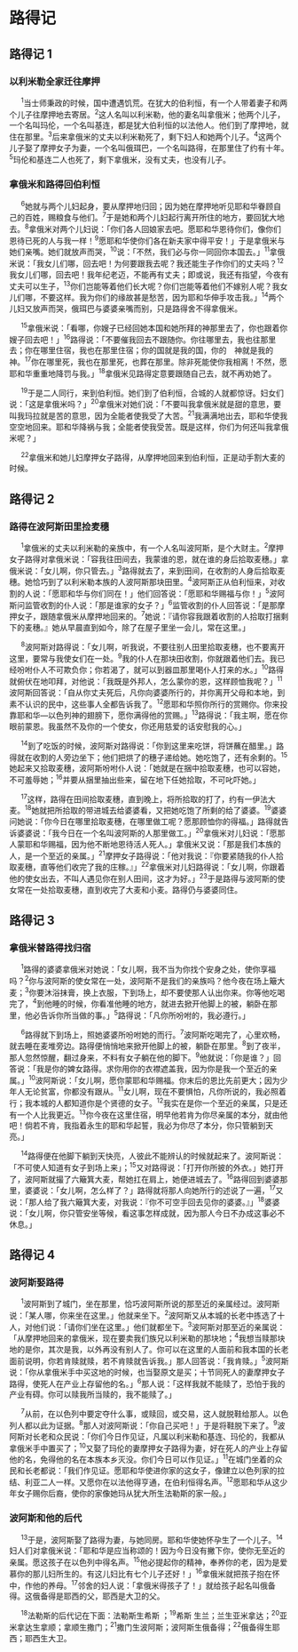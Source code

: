 
# 路得记

## 路得记 1
### 以利米勒全家迁往摩押

　 <sup>1</sup>当士师秉政的时候，国中遭遇饥荒。在<Pn>犹大</Pn>的<Pn>伯利恒</Pn>，有一个人带着妻子和两个儿子往<Pn>摩押</Pn>地去寄居。<sup>2</sup>这人名叫<Pn>以利米勒</Pn>，他的妻名叫<Pn>拿俄米</Pn>；他两个儿子，一个名叫<Pn>玛伦</Pn>，一个名叫<Pn>基连</Pn>，都是<Pn>犹大</Pn><Pn>伯利恒</Pn>的<Pn>以法他</Pn>人。他们到了<Pn>摩押</Pn>地，就住在那里。<sup>3</sup>后来<Pn>拿俄米</Pn>的丈夫<Pn>以利米勒</Pn>死了，剩下妇人和她两个儿子。<sup>4</sup>这两个儿子娶了<Pn>摩押</Pn>女子为妻，一个名叫<Pn>俄珥巴</Pn>，一个名叫<Pn>路得</Pn>，在那里住了约有十年。<sup>5</sup><Pn>玛伦</Pn>和<Pn>基连</Pn>二人也死了，剩下<Pn>拿俄米</Pn>，没有丈夫，也没有儿子。<br/>
### 拿俄米和路得回伯利恒

　 <sup>6</sup>她就与两个儿妇起身，要从<Pn>摩押</Pn>地归回；因为她在<Pn>摩押</Pn>地听见耶和华眷顾自己的百姓，赐粮食与他们。<sup>7</sup>于是她和两个儿妇起行离开所住的地方，要回<Pn>犹大</Pn>地去。<sup>8</sup><Pn>拿俄米</Pn>对两个儿妇说：「你们各人回娘家去吧。愿耶和华恩待你们，像你们恩待已死的人与我一样！<sup>9</sup>愿耶和华使你们各在新夫家中得平安！」于是<Pn>拿俄米</Pn>与她们亲嘴。她们就放声而哭，<sup>10</sup>说：「不然，我们必与你一同回你本国去。」<sup>11</sup><Pn>拿俄米</Pn>说：「我女儿们哪，回去吧！为何要跟我去呢？我还能生子作你们的丈夫吗？<sup>12</sup>我女儿们哪，回去吧！我年纪老迈，不能再有丈夫；即或说，我还有指望，今夜有丈夫可以生子，<sup>13</sup>你们岂能等着他们长大呢？你们岂能等着他们不嫁别人呢？我女儿们哪，不要这样。我为你们的缘故甚是愁苦，因为耶和华伸手攻击我。」<sup>14</sup>两个儿妇又放声而哭，<Pn>俄珥巴</Pn>与婆婆亲嘴<Add>而别</Add>，只是<Pn>路得</Pn>舍不得<Pn>拿俄米</Pn>。<br/>

　 <sup>15</sup><Pn>拿俄米</Pn>说：「看哪，你嫂子已经回她本国和她<Add>所拜</Add>的神那里去了，你也跟着你嫂子回去吧！」<sup>16</sup><Pn>路得</Pn>说：「不要催我回去不跟随你。你往哪里去，我也往那里去；你在哪里住宿，我也在那里住宿；你的国就是我的国，你的　神就是我的　神。<sup>17</sup>你在哪里死，我也在那里死，也葬在那里。除非死能使你我相离！不然，愿耶和华重重地降罚与我。」<sup>18</sup><Pn>拿俄米</Pn>见<Pn>路得</Pn>定意要跟随自己去，就不再劝她了。<br/>

　 <sup>19</sup>于是二人同行，来到<Pn>伯利恒</Pn>。她们到了<Pn>伯利恒</Pn>，合城的人就都惊讶。妇女们说：「这是<Pn>拿俄米</Pn>吗？」<sup>20</sup><Pn>拿俄米</Pn>对她们说：「不要叫我<Pn>拿俄米</Pn><Nt>就是甜的意思</Nt>，要叫我<Pn>玛拉</Pn><Nt>就是苦的意思</Nt>，因为全能者使我受了大苦。<sup>21</sup>我满满地出去，耶和华使我空空地回来。耶和华降祸与我；全能者使我受苦。既是这样，你们为何还叫我<Pn>拿俄米</Pn>呢？」<br/>

　 <sup>22</sup><Pn>拿俄米</Pn>和她儿妇<Pn>摩押</Pn>女子<Pn>路得</Pn>，从<Pn>摩押</Pn>地回来到<Pn>伯利恒</Pn>，正是动手割大麦的时候。<br/>
## 路得记 2
### 路得在波阿斯田里捡麦穗

　 <sup>1</sup><Pn>拿俄米</Pn>的丈夫<Pn>以利米勒</Pn>的亲族中，有一个人名叫<Pn>波阿斯</Pn>，是个大财主。<sup>2</sup><Pn>摩押</Pn>女子<Pn>路得</Pn>对<Pn>拿俄米</Pn>说：「容我往田间去，我蒙谁的恩，就在谁的身后拾取麦穗。」<Pn>拿俄米</Pn>说：「女儿啊，你只管去。」<sup>3</sup><Pn>路得</Pn>就去了，来到田间，在收割的人身后拾取麦穗。她恰巧到了<Pn>以利米勒</Pn>本族的人<Pn>波阿斯</Pn>那块田里。<sup>4</sup><Pn>波阿斯</Pn>正从<Pn>伯利恒</Pn>来，对收割的人说：「愿耶和华与你们同在！」他们回答说：「愿耶和华赐福与你！」<sup>5</sup><Pn>波阿斯</Pn>问监管收割的仆人说：「那是谁家的女子？」<sup>6</sup>监管收割的仆人回答说：「是那<Pn>摩押</Pn>女子，跟随<Pn>拿俄米</Pn>从<Pn>摩押</Pn>地回来的。<sup>7</sup>她说：『请你容我跟着收割的人拾取打捆剩下的麦穗。』她从早晨直到如今，除了在屋子里坐一会儿，常在这里。」<br/>

　 <sup>8</sup><Pn>波阿斯</Pn>对<Pn>路得</Pn>说：「女儿啊，听我说，不要往别人田里拾取麦穗，也不要离开这里，要常与我使女们在一处。<sup>9</sup>我的仆人在那块田收割，你就跟着他们去。我已经吩咐仆人不可欺负你；你若渴了，就可以到器皿那里喝仆人打来的水。」<sup>10</sup><Pn>路得</Pn>就俯伏在地叩拜，对他说：「我既是外邦人，怎么蒙你的恩，这样顾恤我呢？」<sup>11</sup><Pn>波阿斯</Pn>回答说：「自从你丈夫死后，凡你向婆婆所行的，并你离开父母和本地，到素不认识的民中，这些事人全都告诉我了。<sup>12</sup>愿耶和华照你所行的赏赐你。你来投靠耶和华—<Pn>以色列</Pn>神的翅膀下，愿你满得他的赏赐。」<sup>13</sup><Pn>路得</Pn>说：「我主啊，愿在你眼前蒙恩。我虽然不及你的一个使女，你还用慈爱的话安慰我的心。」<br/>

　 <sup>14</sup>到了吃饭的时候，<Pn>波阿斯</Pn>对<Pn>路得</Pn>说：「你到这里来吃饼，将饼蘸在醋里。」<Pn>路得</Pn>就在收割的人旁边坐下；他们把烘了的穗子递给她。她吃饱了，还有余剩的。<sup>15</sup>她起来又拾取麦穗，<Pn>波阿斯</Pn>吩咐仆人说：「她就是在捆中拾取麦穗，也可以容她，不可羞辱她；<sup>16</sup>并要从捆里抽出些来，留在地下任她拾取，不可叱吓她。」<br/>

　 <sup>17</sup>这样，<Pn>路得</Pn>在田间拾取麦穗，直到晚上，将所拾取的打了，约有一伊法大麦。<sup>18</sup>她就把所拾取的带进城去给婆婆看，又把她吃饱了所剩的给了婆婆。<sup>19</sup>婆婆问她说：「你今日在哪里拾取麦穗，在哪里做工呢？愿那顾恤你的得福。」<Pn>路得</Pn>就告诉婆婆说：「我今日在一个名叫<Pn>波阿斯</Pn>的人那里做工。」<sup>20</sup><Pn>拿俄米</Pn>对儿妇说：「愿那人蒙耶和华赐福，因为他不断地恩待活人死人。」<Pn>拿俄米</Pn>又说：「那是我们本族的人，是一个至近的亲属。」<sup>21</sup><Pn>摩押</Pn>女子<Pn>路得</Pn>说：「他对我说：『你要紧随我的仆人<Add>拾取麦穗</Add>，直等他们收完了我的庄稼。』」<sup>22</sup><Pn>拿俄米</Pn>对儿妇<Pn>路得</Pn>说：「女儿啊，你跟着他的使女出去，不叫人遇见你在别人田间，这才为好。」<sup>23</sup>于是<Pn>路得</Pn>与<Pn>波阿斯</Pn>的使女常在一处拾取麦穗，直到收完了大麦和小麦。<Pn>路得</Pn>仍与婆婆同住。<br/>
## 路得记 3
### 拿俄米替路得找归宿

　 <sup>1</sup><Pn>路得</Pn>的婆婆<Pn>拿俄米</Pn>对她说：「女儿啊，我不当为你找个安身之处，使你享福吗？<sup>2</sup>你与<Pn>波阿斯</Pn>的使女常在一处，<Pn>波阿斯</Pn>不是我们的亲族吗？他今夜在场上簸大麦；<sup>3</sup>你要沐浴抹膏，换上衣服，下到场上，却不要使那人认出你来。你等他吃喝完了，<sup>4</sup>到他睡的时候，你看准他睡的地方，就进去掀开他脚上的被，躺卧在那里，他必告诉你所当做的事。」<sup>5</sup><Pn>路得</Pn>说：「凡你所吩咐的，我必遵行。」<br/>

　 <sup>6</sup><Pn>路得</Pn>就下到场上，照她婆婆所吩咐她的而行。<sup>7</sup><Pn>波阿斯</Pn>吃喝完了，心里欢畅，就去睡在麦堆旁边。<Pn>路得</Pn>便悄悄地来掀开他脚上的被，躺卧在那里。<sup>8</sup>到了夜半，那人忽然惊醒，翻过身来，不料有女子躺在他的脚下。<sup>9</sup>他就说：「你是谁？」回答说：「我是你的婢女<Pn>路得</Pn>。求你用你的衣襟遮盖我，因为你是我一个至近的亲属。」<sup>10</sup><Pn>波阿斯</Pn>说：「女儿啊，愿你蒙耶和华赐福。你末后的恩比先前更大；因为少年人无论贫富，你都没有跟从。<sup>11</sup>女儿啊，现在不要惧怕，凡你所说的，我必照着行；我本城的人都知道你是个贤德的女子。<sup>12</sup>我实在是你一个至近的亲属，只是还有一个人比我更近。<sup>13</sup>你今夜在这里住宿，明早他若肯为你尽亲属的本分，就由他吧！倘若不肯，我指着永生的耶和华起誓，我必为你尽了本分，你只管躺到天亮。」<br/>

　 <sup>14</sup><Pn>路得</Pn>便在他脚下躺到天快亮，人彼此不能辨认的时候就起来了。<Pn>波阿斯</Pn>说：「不可使人知道有女子到场上来」；<sup>15</sup>又对<Pn>路得</Pn>说：「打开你所披的外衣。」她打开了，<Pn>波阿斯</Pn>就撮了六<Add>簸箕</Add>大麦，帮她扛在肩上，她便进城去了。<sup>16</sup><Pn>路得</Pn>回到婆婆那里，婆婆说：「女儿啊，怎么样了？」<Pn>路得</Pn>就将那人向她所行的述说了一遍，<sup>17</sup>又说：「那人给了我六<Add>簸箕</Add>大麦，对我说：『你不可空手回去见你的婆婆。』」<sup>18</sup>婆婆说：「女儿啊，你只管安坐等候，看这事怎样成就，因为那人今日不办成这事必不休息。」<br/>
## 路得记 4
### 波阿斯娶路得

　 <sup>1</sup><Pn>波阿斯</Pn>到了城门，坐在那里，恰巧<Pn>波阿斯</Pn>所说的那至近的亲属经过。<Pn>波阿斯</Pn>说：「某人哪，你来坐在这里。」他就来坐下。<sup>2</sup><Pn>波阿斯</Pn>又从本城的长老中拣选了十人，对他们说：「请你们坐在这里。」他们就都坐下。<sup>3</sup><Pn>波阿斯</Pn>对那至近的亲属说：「从<Pn>摩押</Pn>地回来的<Pn>拿俄米</Pn>，现在要卖我们族兄<Pn>以利米勒</Pn>的那块地；<sup>4</sup>我想当赎那块地的是你，其次是我，以外再没有别人了。你可以在这里的人面前和我本国的长老面前说明，你若肯赎就赎，若不肯赎就告诉我。」那人回答说：「我肯赎。」<sup>5</sup><Pn>波阿斯</Pn>说：「你从<Pn>拿俄米</Pn>手中买这地的时候，也当娶<Nt>原文是买；十节同</Nt>死人的妻<Pn>摩押</Pn>女子<Pn>路得</Pn>，使死人在产业上存留他的名。」<sup>6</sup>那人说：「这样我就不能赎了，恐怕于我的产业有碍。你可以赎我所当赎的，我不能赎了。」<br/>

　 <sup>7</sup>从前，在<Pn>以色列</Pn>中要定夺什么事，或赎回，或交易，这人就脱鞋给那人。<Pn>以色列</Pn>人都以此为证据。<sup>8</sup>那人对<Pn>波阿斯</Pn>说：「你自己买吧！」于是将鞋脱下来了。<sup>9</sup><Pn>波阿斯</Pn>对长老和众民说：「你们今日作见证，凡属<Pn>以利米勒</Pn>和<Pn>基连</Pn>、<Pn>玛伦</Pn>的，我都从<Pn>拿俄米</Pn>手中置买了；<sup>10</sup>又娶了<Pn>玛伦</Pn>的妻<Pn>摩押</Pn>女子<Pn>路得</Pn>为妻，好在死人的产业上存留他的名，免得他的名在本族本乡灭没。你们今日可以作见证。」<sup>11</sup>在城门坐着的众民和长老都说：「我们作见证。愿耶和华使进你家的这女子，像建立<Pn>以色列</Pn>家的<Pn>拉结</Pn>、<Pn>利亚</Pn>二人一样。又愿你在<Pn>以法他</Pn>得亨通，在<Pn>伯利恒</Pn>得名声。<sup>12</sup>愿耶和华从这少年女子赐你后裔，使你的家像<Pn>她玛</Pn>从<Pn>犹大</Pn>所生<Pn>法勒斯</Pn>的家一般。」<br/>
### 波阿斯和他的后代

　 <sup>13</sup>于是，<Pn>波阿斯</Pn>娶了<Pn>路得</Pn>为妻，与她同房。耶和华使她怀孕生了一个儿子。<sup>14</sup>妇人们对<Pn>拿俄米</Pn>说：「耶和华是应当称颂的！因为今日没有撇下你，使你无至近的亲属。愿这孩子在<Pn>以色列</Pn>中得名声。<sup>15</sup>他必提起你的精神，奉养你的老，因为是爱慕你的那儿妇所生的。有这儿妇比有七个儿子还好！」<sup>16</sup><Pn>拿俄米</Pn>就把孩子抱在怀中，作他的养母。<sup>17</sup>邻舍的妇人说：「<Pn>拿俄米</Pn>得孩子了！」就给孩子起名叫<Pn>俄备得</Pn>。这<Pn>俄备得</Pn>是<Pn>耶西</Pn>的父，<Pn>耶西</Pn>是<Pn>大卫</Pn>的父。<br/>

　 <sup>18</sup><Pn>法勒斯</Pn>的后代记在下面：<Pn>法勒斯</Pn>生<Pn>希斯 </Pn>；<sup>19</sup><Pn>希斯 </Pn>生<Pn>兰</Pn>；<Pn>兰</Pn>生<Pn>亚米拿达</Pn>；<sup>20</sup><Pn>亚米拿达</Pn>生<Pn>拿顺</Pn>；<Pn>拿顺</Pn>生<Pn>撒门</Pn>；<sup>21</sup><Pn>撒门</Pn>生<Pn>波阿斯</Pn>；<Pn>波阿斯</Pn>生<Pn>俄备得</Pn>；<sup>22</sup><Pn>俄备得</Pn>生<Pn>耶西</Pn>；<Pn>耶西</Pn>生<Pn>大卫</Pn>。<br/>
